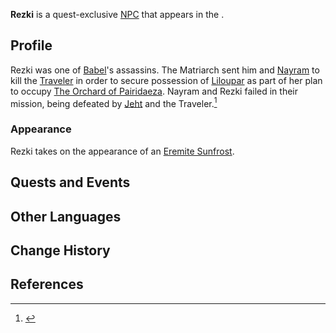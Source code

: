 {{Character Infobox
|name             = Rezki
|type             = Quest NPC
|image            = NPC Rezki.png
|deceased         = Killed by [[Jeht]] and the [[Traveler]] in ''[[For Her Judgment Reaches to the Skies...]]''
|affiliation      = Tanit
|region           = Sumeru
|location         = Sumeru
|title            = Tanit Falcon<!-- during fight-->

|ancestry         = Tanit
}}
'''Rezki''' is a quest-exclusive [[NPC]] that appears in the {{Quest|For Her Judgment Reaches to the Skies...}}. 

==Profile==
Rezki was one of [[Babel]]'s assassins. The Matriarch sent him and [[Nayram]] to kill the [[Traveler]] in order to secure possession of [[Liloupar]] as part of her plan to occupy [[The Orchard of Pairidaeza]]. Nayram and Rezki failed in their mission, being defeated by [[Jeht]] and the Traveler.<ref>{{Ref/Quest|For Her Judgment Reaches to the Skies...}}</ref>

===Appearance===
Rezki takes on the appearance of an [[Eremite Sunfrost]].

==Quests and Events==
{{Quests and Events}}
<!--
==Trivia==
-->
<!-- 
Unhide if a Note is used on the page. (See Asase Hibiki's page for an example usage.)
==Notes==
{{Reflist|note=1}}
-->
==Other Languages==
{{Other Languages
|default_hidden = 1
|en      = Rezki
|zhs     = 雷兹吉
|zhs_rm  = Léizījí
|zht     = 雷茲吉
|zht_rm  = Léizījí
|ja      = リゼキ
|ja_rm   = Rizeki
|ko      = 레즈키
|es      = Rezki
|fr      = Rezki
|ru      = Рески
|th      = Rezki
|vi      = Rezki
|de      = Rezki
|id      = Rezki
|pt      = Rezki
|tr      = Rezki
|it      = Rezki
}}

==Change History==
{{Change History|3.4}}

==References==
{{Reflist}}